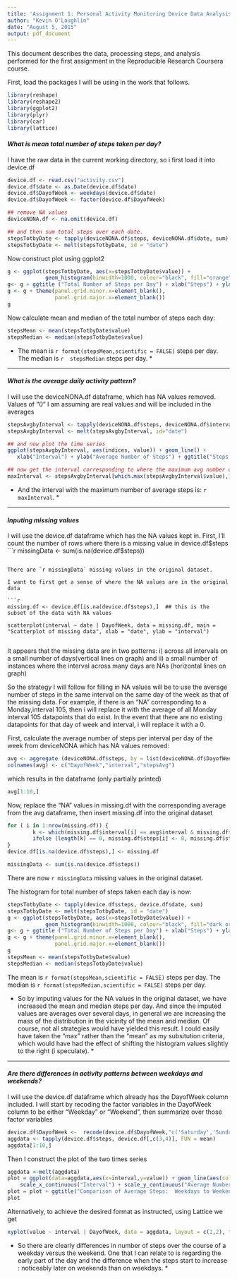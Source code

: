 ```yaml
---
title: 'Assignment 1: Personal Activity Monitoring Device Data Analysis'
author: "Kevin O'Laughlin"
date: "August 5, 2015"
output: pdf_document
---
```


This document describes the data, processing steps, and analysis performed for the first assignment in the Reproducible Research Coursera course.

First, load the packages I will be using in the work that follows.

```r
library(reshape)
library(reshape2)
library(ggplot2)
library(plyr)
library(car)
library(lattice)
```


#### *__What is mean total number of steps taken per day?__*

I have the raw data in the current working directory, so i first load it into device.df

```r

device.df <- read.csv("activity.csv")
device.df$date <- as.Date(device.df$date)
device.df$DayofWeek <- weekdays(device.df$date)
device.df$DayofWeek <- factor(device.df$DayofWeek)

## remove NA values
deviceNONA.df <- na.omit(device.df)

## and then sum total steps over each date.  
stepsTotbyDate <- tapply(deviceNONA.df$steps, deviceNONA.df$date, sum)
stepsTotbyDate <- melt(stepsTotbyDate, id = "date")
```

Now construct plot using ggplot2

```r

g <- ggplot(stepsTotbyDate, aes(x=stepsTotbyDate$value)) +
            geom_histogram(binwidth=1000, colour="black", fill="orange")
g<- g + ggtitle ("Total Number of Steps per Day") + xlab("Steps") + ylab("Number of Days")
g <- g + theme(panel.grid.minor.x=element_blank(), 
               panel.grid.major.x=element_blank())
g

```

Now calculate mean and median of the total number of steps each day:

```r

stepsMean <- mean(stepsTotbyDate$value)
stepsMedian <- median(stepsTotbyDate$value)

```

* The mean is `r format(stepsMean,scientific = FALSE)` steps per day.  The median is `r  stepsMedian` steps per day. *

-----

#### *__What is the average daily activity pattern?__*

I will use the deviceNONA.df dataframe, which has NA values removed.  Values of "0" I am assuming are real values and will be included in the averages

```r

stepsAvgbyInterval <- tapply(deviceNONA.df$steps, deviceNONA.df$interval, mean)
stepsAvgbyInterval <- melt(stepsAvgbyInterval, id="date")

## and now plot the time series
ggplot(stepsAvgbyInterval, aes(indices, value)) + geom_line() +
   xlab("Interval") + ylab("Average Number of Steps") + ggtitle("Steps by Interval, Averaged over All Days")
```

```r
## now get the interval corresponding to where the maximum avg number of steps occurs
maxInterval <- stepsAvgbyInterval[which.max(stepsAvgbyInterval$value),1]
```

* And the interval with the maximum number of average steps is: `r maxInterval`. *

-----

#### *__Inputing missing values__*

I will use the device.df dataframe which has the NA values kept in.
First, I'll count the number of rows where there is a missing value in device.df$steps
```r

missingData <- sum(is.na(device.df$steps))
 
```

There are `r missingData` missing values in the original dataset.

I want to first get a sense of where the NA values are in the original data

```r
missing.df <- device.df[is.na(device.df$steps),]  ## this is the subset of the data with NA values

scatterplot(interval ~ date | DayofWeek, data = missing.df, main = "Scatterplot of missing data", xlab = "date", ylab = "interval")


```

It appears that the missing data are in two patterns: i) across all intervals on a small number of days(vertical lines on graph) and ii) a small number of instances where the interval across many days are NAs (horizontal lines on graph)

So the strategy I will follow for filling in NA values will be to use the average number of steps in the same interval on the same day of the week as that of the missing data.  For example, if there is an "NA" corresponding to a Monday,interval 105, then i will replace it with the average of all Monday  interval 105 datapoints that do exist.  In the event that there are no existing datapoints for that day of week and interval, i will replace it with a 0.

First, calculate the average number of steps per interval per day of the week from deviceNONA which has NA values removed:

```r

avg <- aggregate (deviceNONA.df$steps, by = list(deviceNONA.df$DayofWeek,deviceNONA.df$interval), FUN = "mean")
colnames(avg) <- c("DayofWeek","interval","stepsAvg")

```

which results in the dataframe (only partially printed)
```r
avg[1:10,]
```


Now, replace the "NA" values in missing.df with the corresponding average from the avg dataframe, then insert missing.df into the original dataset


```r

for ( i in 1:nrow(missing.df)) {
        k <- which(missing.df$interval[i] == avg$interval & missing.df$DayofWeek[i] == avg$DayofWeek)
        ifelse (length(k) == 0, missing.df$steps[i] <- 0, missing.df$steps[i] <- avg$stepsAvg[k])
}
device.df[is.na(device.df$steps),] <- missing.df
```


```r

missingData <- sum(is.na(device.df$steps))

```

There are now `r missingData` missing values in the original dataset.



The histogram for total number of steps taken each day is now:

```r
stepsTotbyDate <- tapply(device.df$steps, device.df$date, sum)
stepsTotbyDate <- melt(stepsTotbyDate, id = "date")
g <- ggplot(stepsTotbyDate, aes(x=stepsTotbyDate$value)) +
            geom_histogram(binwidth=1000, colour="black", fill="dark orange")
g<- g + ggtitle ("Total Number of Steps per Day") + xlab("Steps") + ylab("Number of Days")
g <- g + theme(panel.grid.minor.x=element_blank(), 
               panel.grid.major.x=element_blank())
g
stepsMean <- mean(stepsTotbyDate$value)
stepsMedian <- median(stepsTotbyDate$value)
```

The mean is `r format(stepsMean,scientific = FALSE)` steps per day.  The median is `r format(stepsMedian,scientific = FALSE)` steps per day.


* So by imputing values for the NA values in the original dataset, we have increased the mean and median steps per day.  And since the imputed values are averages over several days, in general we are increasing the mass of the distribution in the vicinity of the mean and median.  Of course, not all strategies would have yielded this result.  I could easily have taken the "max" rather than the "mean" as my subsitution criteria, which would have had the effect of shifting the histogram values slightly to the right (i speculate). *



----
#### *__Are there differences in activity patterns between weekdays and weekends?__*

I will use the device.df dataframe which already has the DayofWeek column included.  I will start by recoding the factor variables in the DayofWeek column to be either "Weekday" or "Weekend", then summarize over those factor variables

```r
device.df$DayofWeek <-  recode(device.df$DayofWeek,"c('Saturday','Sunday') = 'Weekend' ; else= 'Weekday'")
aggdata <- tapply(device.df$steps, device.df[,c(3,4)], FUN = mean)
aggdata[1:10,]
```

Then I construct the plot of the two times series
```r
aggdata <-melt(aggdata)
plot = ggplot(data=aggdata,aes(x=interval,y=value)) + geom_line(aes(color=DayofWeek, ),size=1.15) +
    scale_x_continuous("Interval") + scale_y_continuous("Average Number of Steps")
plot = plot + ggtitle("Comparison of Average Steps:  Weekdays to Weekends")
plot
```

Alternatively, to achieve the desired format as instructed, using Lattice we get
```r
xyplot(value ~ interval | DayofWeek, data = aggdata, layout = c(1,2), type="l",main="Comparison of Steps:  Weekdays to Weekends", xlab = "Interval", ylab = "Number of Steps")
```

* So there are clearly differences in number of steps over the course of a weekday versus the weekend.  One that I can relate to is regarding the early part of the day and the difference when the steps start to increase : noticeably later on weekends than on weekdays. *